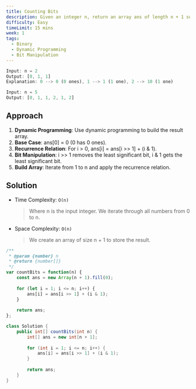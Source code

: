 ```yaml
---
title: Counting Bits
description: Given an integer n, return an array ans of length n + 1 such that for each i (0 <= i <= n), ans[i] is the number of 1's in the binary representation of i.
difficulty: Easy
timeLimit: 15 mins
week: 1
tags:
  - Binary
  - Dynamic Programming
  - Bit Manipulation
---
```


```js title="Example"
Input: n = 2
Output: [0, 1, 1]
Explanation: 0 --> 0 (0 ones), 1 --> 1 (1 one), 2 --> 10 (1 one)

Input: n = 5
Output: [0, 1, 1, 2, 1, 2]
```

## Approach

1. **Dynamic Programming**: Use dynamic programming to build the result array.
2. **Base Case**: ans[0] = 0 (0 has 0 ones).
3. **Recurrence Relation**: For i > 0, ans[i] = ans[i >> 1] + (i & 1).
4. **Bit Manipulation**: i >> 1 removes the least significant bit, i & 1 gets the least significant bit.
5. **Build Array**: Iterate from 1 to n and apply the recurrence relation.

## Solution

- Time Complexity: `O(n)`
  > Where n is the input integer. We iterate through all numbers from 0 to n.
- Space Complexity: `O(n)`
  > We create an array of size n + 1 to store the result.

```js tab="JavaScript"
/**
 * @param {number} n
 * @return {number[]}
 */
var countBits = function(n) {
    const ans = new Array(n + 1).fill(0);
    
    for (let i = 1; i <= n; i++) {
        ans[i] = ans[i >> 1] + (i & 1);
    }
    
    return ans;
};
```

```java tab="Java"
class Solution {
    public int[] countBits(int n) {
        int[] ans = new int[n + 1];
        
        for (int i = 1; i <= n; i++) {
            ans[i] = ans[i >> 1] + (i & 1);
        }
        
        return ans;
    }
}
```
